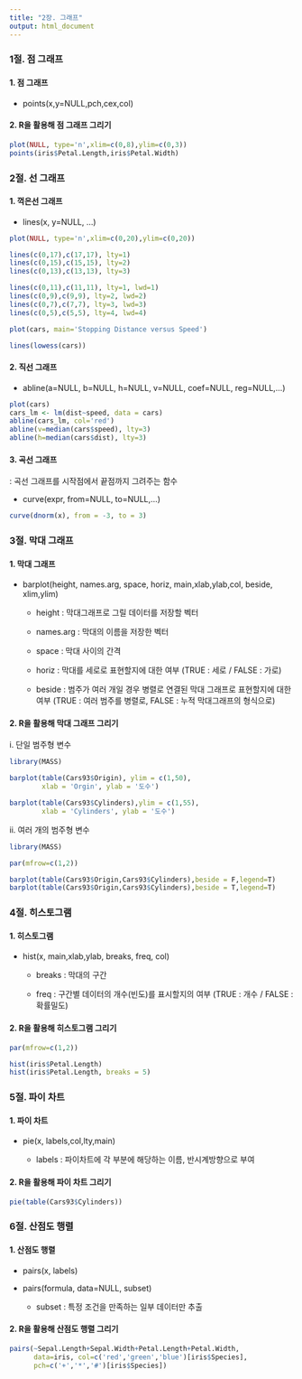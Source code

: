 ```yaml
---
title: "2장. 그래프"
output: html_document
---
```


### 1절. 점 그래프

#### 1. 점 그래프

-   points(x,y=NULL,pch,cex,col)

#### 2. R을 활용해 점 그래프 그리기

```r
plot(NULL, type='n',xlim=c(0,8),ylim=c(0,3))
points(iris$Petal.Length,iris$Petal.Width)
```

### 2절. 선 그래프

#### 1. 꺽은선 그래프

-   lines(x, y=NULL, ...)

```r
plot(NULL, type='n',xlim=c(0,20),ylim=c(0,20))

lines(c(0,17),c(17,17), lty=1)
lines(c(0,15),c(15,15), lty=2)
lines(c(0,13),c(13,13), lty=3)

lines(c(0,11),c(11,11), lty=1, lwd=1)
lines(c(0,9),c(9,9), lty=2, lwd=2)
lines(c(0,7),c(7,7), lty=3, lwd=3)
lines(c(0,5),c(5,5), lty=4, lwd=4)
```

```r
plot(cars, main='Stopping Distance versus Speed')

lines(lowess(cars))
```

#### 2. 직선 그래프

-   abline(a=NULL, b=NULL, h=NULL, v=NULL, coef=NULL, reg=NULL,...)

```r
plot(cars)
cars_lm <- lm(dist~speed, data = cars)
abline(cars_lm, col='red')
abline(v=median(cars$speed), lty=3)
abline(h=median(cars$dist), lty=3)
```

#### 3. 곡선 그래프

: 곡선 그래프를 시작점에서 끝점까지 그려주는 함수

-   curve(expr, from=NULL, to=NULL,...)

```r
curve(dnorm(x), from = -3, to = 3)
```

### 3절. 막대 그래프

#### 1. 막대 그래프

-   barplot(height, names.arg, space, horiz, main,xlab,ylab,col, beside, xlim,ylim)

    -   height : 막대그래프로 그릴 데이터를 저장할 벡터

    -   names.arg : 막대의 이름을 저장한 벡터

    -   space : 막대 사이의 간격

    -   horiz : 막대를 세로로 표현할지에 대한 여부 (TRUE : 세로 / FALSE : 가로)

    -   beside : 범주가 여러 개일 경우 병렬로 연결된 막대 그래프로 표현할지에 대한 여부 (TRUE : 여러 범주를 병렬로, FALSE : 누적 막대그래프의 형식으로)

#### 2. R을 활용해 막대 그래프 그리기

i\. 단일 범주형 변수

```r
library(MASS)

barplot(table(Cars93$Origin), ylim = c(1,50),
        xlab = 'Orgin', ylab = '도수')

barplot(table(Cars93$Cylinders),ylim = c(1,55),
        xlab = 'Cylinders', ylab = '도수')
```

ii\. 여러 개의 범주형 변수

```r
library(MASS)

par(mfrow=c(1,2))

barplot(table(Cars93$Origin,Cars93$Cylinders),beside = F,legend=T)
barplot(table(Cars93$Origin,Cars93$Cylinders),beside = T,legend=T)
```

### 4절. 히스토그램

#### 1. 히스토그램

-   hist(x, main,xlab,ylab, breaks, freq, col)

    -   breaks : 막대의 구간

    -   freq : 구간별 데이터의 개수(빈도)를 표시할지의 여부 (TRUE : 개수 / FALSE : 확률밀도)

#### 2. R을 활용해 히스토그램 그리기

```r
par(mfrow=c(1,2))

hist(iris$Petal.Length)
hist(iris$Petal.Length, breaks = 5)
```

### 5절. 파이 차트

#### 1. 파이 차트

-   pie(x, labels,col,lty,main)

    -   labels : 파이차트에 각 부분에 해당하는 이름, 반시계방향으로 부여

#### 2. R을 활용해 파이 차트 그리기

```r
pie(table(Cars93$Cylinders))
```

### 6절. 산점도 행렬

#### 1. 산점도 행렬

-   pairs(x, labels)

-   pairs(formula, data=NULL, subset)

    -   subset : 특정 조건을 만족하는 일부 데이터만 추출

#### 2. R을 활용해 산점도 행렬 그리기

```r
pairs(~Sepal.Length+Sepal.Width+Petal.Length+Petal.Width,
      data=iris, col=c('red','green','blue')[iris$Species],
      pch=c('+','*','#')[iris$Species])
```
